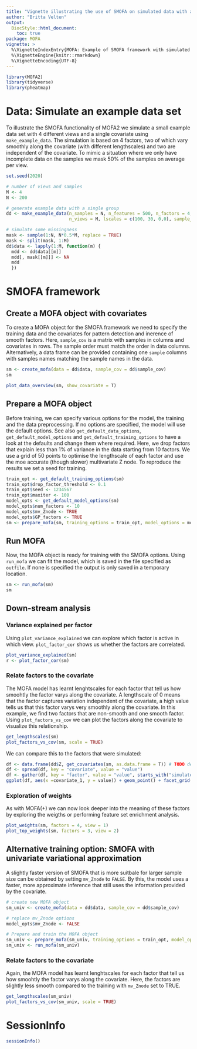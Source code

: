 ```yaml
---
title: "Vignette illustrating the use of SMOFA on simulated data with a temporal covariate"
author: "Britta Velten"
output:
  BiocStyle::html_document:
    toc: true
package: MOFA
vignette: >
  %\VignetteIndexEntry{MOFA: Example of SMOFA framework with simulated data (temporal)}
  %\VignetteEngine{knitr::rmarkdown}
  %\VignetteEncoding{UTF-8}
---
```


```r
library(MOFA2)
library(tidyverse)
library(pheatmap)
```


# Data: Simulate an example data set
To illustrate the SMOFA functionality of MOFA2 we simulate a small example data set with 4 different views and a single covariate using `make_example_data`. The simulation is based on 4 factors, two of which vary smoothly along the covariate (with different lengthscales) and two are independent of the covariate. To mimic a situation where we only have incomplete data on the samples we mask 50% of the samples on average per view.

```r
set.seed(2020)

# number of views and samples
M <- 4
N <- 200

# generate example data with a single group
dd <- make_example_data(n_samples = N, n_features = 500, n_factors = 4,
                        n_views = M, lscales = c(100, 30, 0,0), sample_cov = 1:N)

# simulate some missingness
mask <- sample(1:N, N*0.5*M, replace = TRUE)
mask <- split(mask, 1:M)
dd$data <- lapply(1:M, function(m) {
  mdd <- dd$data[[m]]
  mdd[, mask[[m]]] <- NA
  mdd
  })
```


# SMOFA framework

## Create a MOFA object with covariates
To create a MOFA object for the SMOFA framework we need to specify the training data and the covariates for pattern detection and inerence of smooth factors. Here, `sample_cov` is a matrix with samples in columns and covariates in rows. The sample order must match the order in data columns. Alternatively, a data frame can be provided containing one `sample` columns with samples names matching the sample names in the data.
```r
sm <- create_mofa(data = dd$data, sample_cov = dd$sample_cov)
sm

plot_data_overview(sm, show_covariate = T)
```

## Prepare a MOFA object
Before training, we can specify various options for the model, the training and the data preprocessing. If no options are specified, the model will use the default options. See also `get_default_data_options`, `get_default_model_options` and `get_default_training_options` to have a look at the defaults and change them where required. Here, we drop factors that explain less than 1% of variance in the data starting from 10 factors. We use a grid of 50 points to optimise the lengthscale of each factor and use the moe accurate (though slower) multivariate Z node. To reproduce the results we set a seed for training.
```r
train_opt <- get_default_training_options(sm)
train_opt$drop_factor_threshold <- 0.1
train_opt$seed <- 1234567
train_opt$maxiter <- 100
model_opts <- get_default_model_options(sm)
model_opts$num_factors <- 10
model_opts$mv_Znode <- TRUE
model_opts$GP_factors <- TRUE
sm <- prepare_mofa(sm, training_options = train_opt, model_options = model_opts)
```
## Run MOFA
Now, the MOFA object is ready for training with the SMOFA options. Using `run_mofa` we can fit the model, which is saved in the file specified as `outfile`. If none is specified the output is only saved in a temporary location.
```r
sm <- run_mofa(sm)
sm
```

## Down-stream analysis
### Variance explained per factor
Using `plot_variance_explained` we can explore which factor is active in which view. `plot_factor_cor` shows us whether the factors are correlated.
```r
plot_variance_explained(sm)
r <- plot_factor_cor(sm)
```
### Relate factors to the covariate
The MOFA model has learnt lenghtscales for each factor that tell us how smoohtly the factor varys along the covariate. A lengthscale of 0 means that the factor captures variation independent of the covariate, a high value tells us that this factor varys very smoothly along the covariate. In this example, we find two factors that are non-smooth and one smooth factor. Using `plot_factors_vs_cov` we can plot the factors along the covariate to visualize this relationship.
```r
get_lengthscales(sm)
plot_factors_vs_cov(sm, scale = TRUE)
```

We can compare this to the factors that were simulated:
```r
df <- data.frame(dd$Z, get_covariates(sm, as.data.frame = T)) # TODO debug
df <- spread(df, key = "covariate", value = "value")
df <- gather(df, key = "factor", value = "value", starts_with("simulated_factor"))
ggplot(df, aes(x =covariate_1, y = value)) + geom_point() + facet_grid(~factor)
```

### Exploration of weights
As with MOFA(+) we can now look deeper into the meaning of these factors by exploring the weigths or performing feature set enrichment analysis.
```r
plot_weights(sm, factors = 4, view = 1)
plot_top_weights(sm, factors = 3, view = 2)
```

## Alternative training option: SMOFA with univariate variational approximation 
A slightly faster version of SMOFA that is more suitbale for larger sample size can be obtained by setting `mv_Znode` to `FALSE`. By this, the model uses a faster, more approximate inference that still uses the information provided by the covariate. 

```r
# create new MOFA object
sm_univ <- create_mofa(data = dd$data, sample_cov = dd$sample_cov)

# replace mv_Znode options
model_opts$mv_Znode <- FALSE

# Prepare and train the MOFA object
sm_univ <- prepare_mofa(sm_univ, training_options = train_opt, model_options = model_opts)
sm_univ <- run_mofa(sm_univ)
```


### Relate factors to the covariate
Again, the MOFA model has learnt lenghtscales for each factor that tell us how smoohtly the factor varys along the covariate. Here, the factors are slightly less smooth compared to the training with `mv_Znode` set to TRUE.
```r
get_lengthscales(sm_univ)
plot_factors_vs_cov(sm_univ, scale = TRUE)
```

# SessionInfo
```r
sessionInfo()
```

